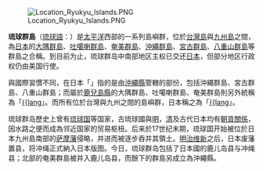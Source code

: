 [[File:Location_Ryukyu_Islands.PNG|right]]

'''琉球群島'''（[[琉球語|琉球語]]：'''{{lang|ryu|ルーチュー、琉球}}'''）是[[太平洋|太平洋]]西部的一系列島嶼群，位於[[台灣島|台灣島]]與[[九州島|九州島]]之間，為[[日本|日本]]的[[大隅群島|大隅群島]]、[[吐噶喇群島|吐噶喇群島]]、[[奄美群島|奄美群島]]、[[沖繩群島|沖繩群島]]、[[宮古群島|宮古群島]]、[[八重山群島|八重山群島]]等群島之合稱。到目前为止，琉球群岛中南部地区主权已交还[[日本|日本]]，但部分地区行政权仍由美国行使。

與國際習慣不同，在日本「{{lang|ja|琉球諸島}}」指的是由[[沖繩縣|沖繩縣]]管轄的部份，包括沖繩群島、宮古群島、八重山群島；而屬於[[鹿兒島縣|鹿兒島縣]]的大隅群島、吐噶喇群島、奄美群島則另外統稱為「[[薩南群島|{{lang]]」。而所有位於台灣與九州之間的島嶼群，日本稱之為「[[琉球群岛|{{lang]]」。

琉球群岛歷史上曾有[[琉球国|琉球国]]等国家，古琉球國與[[明|明]]，[[清|清]]及古代日本均有[[朝貢體系|朝貢關係]]，因水路之便而成為邻近国家的贸易枢杻。后来於17世纪末期，琉球国开始被位於日本九州島南部的[[萨摩藩|萨摩藩]]侵略，并进而被逐步吞并其領土。[[明治维新|明治维新]]之后，日本废藩置县，将冲绳正式納入日本版图。今日，琉球群岛包括了日本國的鹿儿岛县与冲绳县；北部的奄美群島被并入鹿儿岛县，而餘下的群島另成立為沖繩縣。